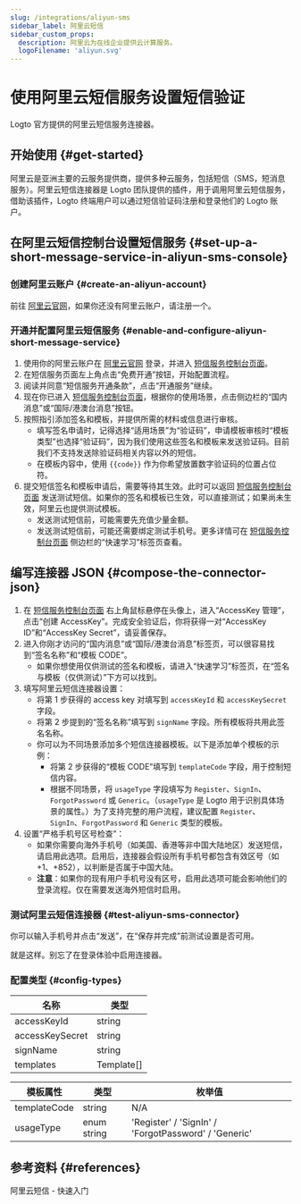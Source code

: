 ```yaml
---
slug: /integrations/aliyun-sms
sidebar_label: 阿里云短信
sidebar_custom_props:
  description: 阿里云为在线企业提供云计算服务。
  logoFilename: 'aliyun.svg'
---
```



# 使用阿里云短信服务设置短信验证

Logto 官方提供的阿里云短信服务连接器。

<GuideTip />

## 开始使用 \{#get-started}

阿里云是亚洲主要的云服务提供商，提供多种云服务，包括短信（SMS，短消息服务）。阿里云短信连接器是 Logto 团队提供的插件，用于调用阿里云短信服务，借助该插件，Logto 终端用户可以通过短信验证码注册和登录他们的 Logto 账户。

## 在阿里云短信控制台设置短信服务 \{#set-up-a-short-message-service-in-aliyun-sms-console}

### 创建阿里云账户 \{#create-an-aliyun-account}

前往 [阿里云官网](https://cn.aliyun.com/)，如果你还没有阿里云账户，请注册一个。

### 开通并配置阿里云短信服务 \{#enable-and-configure-aliyun-short-message-service}

1. 使用你的阿里云账户在 [阿里云官网](https://cn.aliyun.com/) 登录，并进入 [短信服务控制台页面](https://www.aliyun.com/product/sms)。
2. 在短信服务页面左上角点击“免费开通”按钮，开始配置流程。
3. 阅读并同意“短信服务开通条款”，点击“开通服务”继续。
4. 现在你已进入 [短信服务控制台页面](https://dysms.console.aliyun.com/overview)，根据你的使用场景，点击侧边栏的“国内消息”或“国际/港澳台消息”按钮。
5. 按照指引添加签名和模板，并提供所需的材料或信息进行审核。
   - 填写签名申请时，记得选择“适用场景”为“验证码”，申请模板审核时“模板类型”也选择“验证码”，因为我们使用这些签名和模板来发送验证码。目前我们不支持发送除验证码相关内容以外的短信。
   - 在模板内容中，使用 `{{code}}` 作为你希望放置数字验证码的位置占位符。
6. 提交短信签名和模板申请后，需要等待其生效。此时可以返回 [短信服务控制台页面](https://dysms.console.aliyun.com/overview) 发送测试短信。如果你的签名和模板已生效，可以直接测试；如果尚未生效，阿里云也提供测试模板。
   - 发送测试短信前，可能需要先充值少量金额。
   - 发送测试短信前，可能还需要绑定测试手机号。更多详情可在 [短信服务控制台页面](https://dysms.console.aliyun.com/overview) 侧边栏的“快速学习”标签页查看。

## 编写连接器 JSON \{#compose-the-connector-json}

1. 在 [短信服务控制台页面](https://dysms.console.aliyun.com/overview) 右上角鼠标悬停在头像上，进入“AccessKey 管理”，点击“创建 AccessKey”。完成安全验证后，你将获得一对“AccessKey ID”和“AccessKey Secret”，请妥善保存。
2. 进入你刚才访问的“国内消息”或“国际/港澳台消息”标签页，可以很容易找到“签名名称”和“模板 CODE”。
   - 如果你想使用仅供测试的签名和模板，请进入“快速学习”标签页，在“签名与模板（仅供测试）”下方可以找到。
3. 填写阿里云短信连接器设置：
   - 将第 1 步获得的 access key 对填写到 `accessKeyId` 和 `accessKeySecret` 字段。
   - 将第 2 步提到的“签名名称”填写到 `signName` 字段。所有模板将共用此签名名称。
   - 你可以为不同场景添加多个短信连接器模板。以下是添加单个模板的示例：
     - 将第 2 步获得的“模板 CODE”填写到 `templateCode` 字段，用于控制短信内容。
     - 根据不同场景，将 `usageType` 字段填写为 `Register`、`SignIn`、`ForgotPassword` 或 `Generic`。（`usageType` 是 Logto 用于识别具体场景的属性。）为了支持完整的用户流程，建议配置 `Register`、`SignIn`、`ForgotPassword` 和 `Generic` 类型的模板。
4. 设置“严格手机号区号检查”：
   - 如果你需要向海外手机号（如美国、香港等非中国大陆地区）发送短信，请启用此选项。启用后，连接器会假设所有手机号都包含有效区号（如 +1、+852），以判断是否属于中国大陆。
   - **注意**：如果你的现有用户手机号没有区号，启用此选项可能会影响他们的登录流程。仅在需要发送海外短信时启用。

### 测试阿里云短信连接器 \{#test-aliyun-sms-connector}

你可以输入手机号并点击“发送”，在“保存并完成”前测试设置是否可用。

就是这样。别忘了<MainSiteUrl href="/connectors/sms-connectors/#enable-phone-number-sign-up-or-sign-in">在登录体验中启用连接器</MainSiteUrl>。

### 配置类型 \{#config-types}

| 名称            | 类型       |
| --------------- | ---------- |
| accessKeyId     | string     |
| accessKeySecret | string     |
| signName        | string     |
| templates       | Template[] |

| 模板属性     | 类型        | 枚举值                                               |
| ------------ | ----------- | ---------------------------------------------------- |
| templateCode | string      | N/A                                                  |
| usageType    | enum string | 'Register' / 'SignIn' / 'ForgotPassword' / 'Generic' |

## 参考资料 \{#references}

<Url href="https://dysms.console.aliyun.com/quickstart">阿里云短信 - 快速入门</Url>
